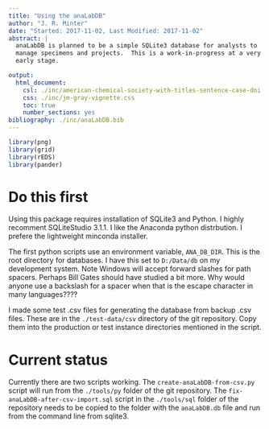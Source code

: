 ```yaml
---
title: "Using the anaLabDB"
author: "J. R. Minter"
date: "Started: 2017-11-02, Last Modified: 2017-11-02"
abstract: |
  anaLabDB is planned to be a simple SQLite3 database for analysts to
  manage specimens and projects.  This is a work-in-progress at a very
  early stage. 

output:
  html_document:
    csl: ./inc/american-chemical-society-with-titles-sentence-case-doi.csl
    css: ./inc/jm-gray-vignette.css
    toc: true
    number_sections: yes
bibliography: ./inc/anaLabDB.bib
---
```


```r
library(png)
library(grid)
library(rEDS)
library(pander)
```

# Do this first

Using this package requires installation of SQLite3 and Python.
I highly recomment SQLiteStudio 3.1.1. I like the Anaconda python
distrbution. I prefere the lightweight minconda installer.

The first python scripts use an environment variable, `ANA_DB_DIR`.
This is the root directory for databases. I have this set to 
`D:/Data/db` on my development system. Note Windows will accept
forward slashes for path spacers. Perhaps Bill Gates should have
studied a bit more. Why would anyone use a backslash for a spacer
when that is the escape character in many languages????

I made some test .csv files for generating the database from backup
.csv files. These are in the `./test-data/csv` directory of the git
repository. Copy them into the production or test instance directories
mentioned in the script.


# Current status

Currently there are two scripts working. The
`create-anaLabDB-from-csv.py` script will run from the `./tools/py`
folder of the git repository. The `fix-anaLabDB-after-csv-import.sql`
script in the `./tools/sql` folder of the repository needs to be copied
to the folder with the `anaLabDB.db` file and run from the command line
from sqlite3.

